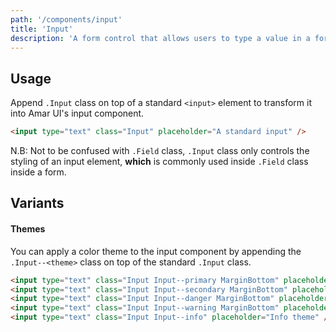 ```yaml
---
path: '/components/input'
title: 'Input'
description: 'A form control that allows users to type a value in a form of text.'
---
```


## Usage

Append `.Input` class on top of a standard `<input>` element to transform it into Amar UI's input
component.

```html preview=true size=compact
<input type="text" class="Input" placeholder="A standard input" />
```

N.B: Not to be confused with `.Field` class, `.Input` class only controls the styling of an input
element, **which** is commonly used inside `.Field` class inside a form.

## Variants

#### Themes

You can apply a color theme to the input component by appending the `.Input--<theme>` class on top
of the standard `.Input` class.

```html preview=true size=compact
<input type="text" class="Input Input--primary MarginBottom" placeholder="Primary theme" />
<input type="text" class="Input Input--secondary MarginBottom" placeholder="Secondary theme" />
<input type="text" class="Input Input--danger MarginBottom" placeholder="Danger theme" />
<input type="text" class="Input Input--warning MarginBottom" placeholder="Warning theme" />
<input type="text" class="Input Input--info" placeholder="Info theme" />
```
